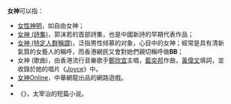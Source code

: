 '''女神'''可以指：
*[[女神|女性神明]]，如自由女神；
*[[女神_(詩集)|女神 (詩集)]]，郭沫若的首部詩集，也是中國新詩的早期代表作品；
*[[女神_(特定人群稱謂)|女神 (特定人群稱謂)]]，泛指男性倾慕的对象，心目中的女神；經常是具有清新氣質的女藝人的稱呼，而香港網民又會對她們親切稱呼做'''BB'''；
* 女神 (歌曲)，由香港流行音樂歌手[[鄭欣宜|鄭欣宜]]主唱，[[藍奕邦|藍奕邦]]作曲，[[黃偉文|黃偉文]]填詞，並收錄於她的唱片《[[Joyce|Joyce]]》中。
*[[女神Online|女神Online]]，中華網龍出品的網路遊戲。
*{{le|女神 (北欧神话)|Dís}}
*《{{link-ja|女神 (小说)|女神 (太宰治)|女神}}》，太宰治的短篇小说。

{{disambig|Cat=二字消歧义}}